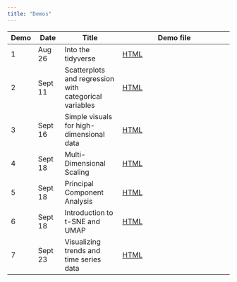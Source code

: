 ```yaml
---
title: "Demos"
---
```


| Demo   | Date    | Title              | Demo file                            |
|--------|---------|--------------------|--------------------------------------|
| 1      | Aug 26  | Into the tidyverse | [HTML](demos/01-into-tidyverse.qmd)  |
| 2      | Sept 11 | Scatterplots and regression with categorical variables | [HTML](demos/02-scatterplots-regression.qmd)  |
| 3      | Sept 16  | Simple visuals for high-dimensional data | [HTML](demos/03-simple-highdim.qmd)  |
| 4      | Sept 18  | Multi-Dimensional Scaling | [HTML](demos/04-mds.qmd)  |
| 5      | Sept 18  | Principal Component Analysis | [HTML](demos/05-pca.qmd)  |
| 6      | Sept 18  | Introduction to t-SNE and UMAP | [HTML](demos/06-tsne-umap.qmd)  |
| 7      | Sept 23  | Visualizing trends and time series data | [HTML](demos/07-trends-time-series.qmd)  |
